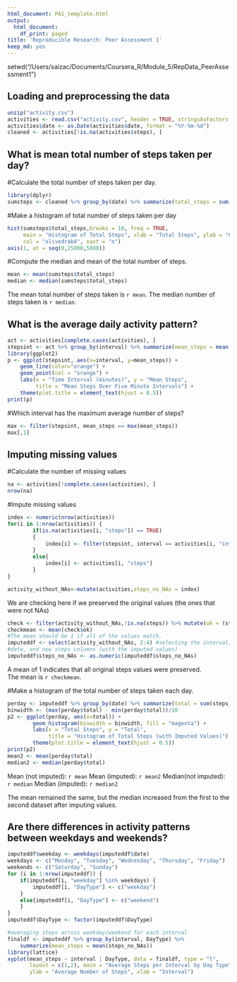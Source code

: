 ```yaml
---
html_document: PA1_template.html
output:
  html_document:
    df_print: paged
title: 'Reproducible Research: Peer Assessment 1'
keep_md: yes
---
```

setwd("/Users/saizac/Documents/Coursera_R/Module_5/RepData_PeerAssessment1")

## Loading and preprocessing the data
```r
unzip("activity.csv")
activities <- read.csv("activity.csv", header = TRUE, stringsAsFactors = FALSE)
activities$date <- as.Date(activities$date, format = "%Y-%m-%d")
cleaned <- activities[!is.na(activities$steps), ]
```
## What is mean total number of steps taken per day?
#Calculate the total number of steps taken per day.
```r
library(dplyr)
sumsteps <- cleaned %>% group_by(date) %>% summarize(total_steps = sum(steps))
```
#Make a histogram of total number of steps taken per day
```r
hist(sumsteps$total_steps,breaks = 10, freq = TRUE,
     main = "Histogram of Total Steps", xlab = "Total Steps", ylab = "Count",
     col = "olivedrab4", xaxt = "n")
axis(1, at = seq(0,25000,5000))
```
#Compute the median and mean of the total number of steps.
```r
mean <- mean(sumsteps$total_steps)
median <- median(sumsteps$total_steps)
```
The mean total number of steps taken is `r mean`.  The median number of steps
taken is `r median`. 

## What is the average daily activity pattern?
```r
act <- activities[complete.cases(activities), ]
stepsint <- act %>% group_by(interval) %>% summarize(mean_steps = mean(steps, na.rm = TRUE))
library(ggplot2)
p <- ggplot(stepsint, aes(x=interval, y=mean_steps)) +
    geom_line(color="orange") + 
    geom_point(col = "orange") +
    labs(x = "Time Interval (minutes)", y = "Mean Steps",
         title = "Mean Steps Over Five Minute Intervals") +
    theme(plot.title = element_text(hjust = 0.5))
print(p)
```
#Which interval has the maximum average number of steps?
```r
max <- filter(stepsint, mean_steps == max(mean_steps))
max[,1]
```

## Imputing missing values
#Calculate the number of missing values
```r
na <- activities[!complete.cases(activities), ]
nrow(na)
```
#Impute missing values
```r
index <- numeric(nrow(activities))
for(i in 1:nrow(activities)) {
        if(is.na(activities[i, "steps"]) == TRUE)
        {
            index[i] <- filter(stepsint, interval == activities[i, "interval"]) %>% select(mean_steps)
        }
        else{
            index[i] <- activities[i, "steps"]
        }
}

activity_without_NAs<-mutate(activities,steps_no_NAs = index)
```
We are checking here if we preserved the original values (the ones that were not NAs)
```r
check <- filter(activity_without_NAs,!is.na(steps)) %>% mutate(ok = (steps==steps_no_NAs))
checkmean <- mean(check$ok)
#The mean should be 1 if all of the values match.
imputeddf <- select(activity_without_NAs, 2:4) #selecting the interval,
#date, and new steps columns (with the imputed values)
imputeddf$steps_no_NAs <- as.numeric(imputeddf$steps_no_NAs)
```
A mean of 1 indicates that all original steps values were preserved.  
The mean is `r checkmean`.

#Make a histogram of the total number of steps taken each day.
```r
perday <- imputeddf %>% group_by(date) %>% summarize(total = sum(steps_no_NAs))
binwidth <- (max(perday$total) - min(perday$total))/10
p2 <- ggplot(perday, aes(x=total)) +
        geom_histogram(binwidth = binwidth, fill = "magenta") +
        labs(x = "Total Steps", y = "Total", 
             title = "Histogram of Total Steps (with Imputed Values)") +
        theme(plot.title = element_text(hjust = 0.5))
print(p2)
mean2 <- mean(perday$total)
median2 <- median(perday$total)
```
Mean (not imputed): `r mean`
Mean (imputed): `r mean2`
Median(not imputed): `r median`
Median (imputed): `r median2`

The mean remained the same, but the median increased from the first to the
second dataset after imputing values.

## Are there differences in activity patterns between weekdays and weekends?
```r
imputeddf$weekday <- weekdays(imputeddf$date)
weekdays <- c("Monday", "Tuesday", "Wednesday", "Thursday", "Friday")
weekends <- c("Saturday", "Sunday")
for (i in 1:nrow(imputeddf)) {
    if(imputeddf[i, "weekday"] %in% weekdays) {
        imputeddf[i, "DayType"] <- c("weekday")
    }
    else{imputeddf[i, "DayType"] <- c("weekend")
    }
}
imputeddf$DayType <- factor(imputeddf$DayType)
```

```r
#averaging steps across weekday/weekend for each interval
finaldf <- imputeddf %>% group_by(interval, DayType) %>% 
    summarize(mean_steps = mean(steps_no_NAs))
library(lattice)
xyplot(mean_steps ~ interval | DayType, data = finaldf, type = "l", 
       layout = c(1,2), main = "Average Steps per Interval by Day Type",
       ylab = "Average Number of Steps", xlab = "Interval")
```